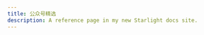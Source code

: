 ```yaml
---
title: 公众号精选
description: A reference page in my new Starlight docs site.
---
```



<LinkCard
    title="2025-08-24"
    href="https://mp.weixin.qq.com/s/Jn0akkWfw5-XUohILN5QpQ"
    description="《启动 8ms，内存仅 6MB! 这款 Java 框架把云原生做到了极致》"
/>

<LinkCard
    title="2025-03-12"
    href="https://mp.weixin.qq.com/s/lHVY3Vam9TBlMfU-CVo_Gg"
    description="《也许，现在正是重塑Java生态最好的时候》"
/>

<LinkCard
    title="2025-03-09"
    href="https://mp.weixin.qq.com/s/r4IgzoqHCKzYbATTI44anw"
    description="《轻量级Java框架的性能之王》"
/>

<LinkCard
    title="2025-02-11"
    href="https://mp.weixin.qq.com/s/azMX0KA6RzdkPaLC5YG7Ng"
    description="《DeepSeek助力打造的国产Java Web服务开发框架》"
/>
